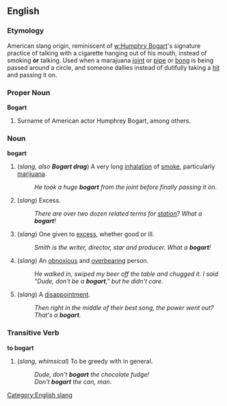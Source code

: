 ==English==

===Etymology===
American slang origin, reminiscent of [[w:Humphry Bogart]]'s signature practice of talking with a cigarette hanging out of his mouth, instead of smoking '''or''' talking.  Used when a marajuana [[joint]] or [[pipe]] or [[bong]] is being passed around a circle, and someone dallies instead of dutifully taking a [[hit]] and passing it on.

===Proper Noun===
'''Bogart'''

# Surname of American actor Humphrey Bogart, among others.

===Noun===
'''bogart'''

# (''slang, also '''Bogart drag''''') A very long [[inhalation]] of [[smoke]], particularly [[marijuana]].
#: ''He took a huge '''bogart''' from the joint before finally passing it on.''
# (''slang'') Excess.
#: ''There are over two dozen related terms for [[station]]?  What a '''bogart'''!''
# (''slang'') One given to [[excess]], whether good or ill.
#: ''Smith is the writer, director, star and producer.  What a '''bogart'''!''
# (''slang'') An [[obnoxious]] and [[overbearing]] person.
#: ''He walked in, swiped my beer off the table and chugged it.  I said "Dude, don't be a '''bogart'''," but he didn't care.''
# (''slang'') A [[disappointment]].
#: ''Then right in the middle of their best song, the power went out?  That's a '''bogart'''.''

===Transitive Verb===
'''to bogart'''

# (''slang, whimsical'') To be greedy with in general.
#: ''Dude, don't '''bogart''' the chocolate fudge!''
#: ''Don't '''bogart''' the can, man.''

[[Category:English slang]]